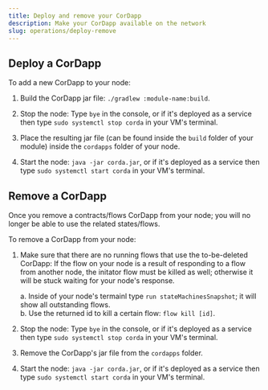 ```yaml
---
title: Deploy and remove your CorDapp
description: Make your CorDapp available on the network
slug: operations/deploy-remove
---
```


## Deploy a CorDapp

To add a new CorDapp to your node:  

1. Build the CorDapp jar file: `./gradlew :module-name:build`.

2. Stop the node: Type `bye` in the console, or if it's deployed as a service then type `sudo systemctl stop corda` in your VM's terminal.

3. Place the resulting jar file (can be found inside the `build` folder of your module) inside the `cordapps` folder of your node.

4. Start the node: `java -jar corda.jar`, or if it's deployed as a service then type `sudo systemctl start corda` in your VM's terminal.

## Remove a CorDapp

Once you remove a contracts/flows CorDapp from your node; you will no longer be able to use the related states/flows.  
  
To remove a CorDapp from your node:  

1. Make sure that there are no running flows that use the to-be-deleted CorDapp: If the flow on your node is a result of responding to a flow from another node, the initator flow must be killed as well; otherwise it will be stuck waiting for your node's response.
  
    a. Inside of your node's termainl type `run stateMachinesSnapshot`; it will show all outstanding flows.  
    b. Use the returned id to kill a certain flow: `flow kill [id]`.  
    
2. Stop the node: Type `bye` in the console, or if it's deployed as a service then type `sudo systemctl stop corda` in your VM's terminal.  
3. Remove the CorDapp's jar file from the `cordapps` folder.  
4. Start the node: `java -jar corda.jar`, or if it's deployed as a service then type `sudo systemctl start corda` in your VM's terminal.